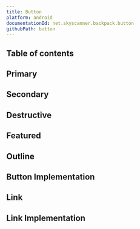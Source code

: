 ```yaml
---
title: Button
platform: android
documentationId: net.skyscanner.backpack.button
githubPath: button
---
```





## Table of contents

## Primary

<AndroidComponentScreenshots
  lightMode={screenshotPrimary}
  darkMode={screenshotPrimaryDm}
  altText="Android primary button" />

## Secondary

<AndroidComponentScreenshots
  lightMode={screenshotSecondary}
  darkMode={screenshotSecondaryDm}
  altText="Android secondary button" />

## Destructive

<AndroidComponentScreenshots
  lightMode={screenshotDestructive}
  darkMode={screenshotDestructiveDm}
  altText="Android destructive button" />

## Featured

<AndroidComponentScreenshots
  lightMode={screenshotFeatured}
  darkMode={screenshotFeaturedDm}
  altText="Android featured button" />

## Outline

<AndroidComponentScreenshots
  lightMode={screenshotOutline}
  darkMode={screenshotOutlineDm}
  altText="Android outline button" />

## Button Implementation

<Readme file={buttonReadme} />

## Link

<AndroidComponentScreenshots
  lightMode={screenshotLink}
  darkMode={screenshotLinkDm}
  altText="Android button link" />

## Link Implementation

<Readme file={linkReadme} />
